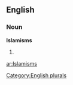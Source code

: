 ==English==

===Noun===
'''Islamisms'''

# {{plural of|[[Islamism]]}}

[[Category:English plurals]]

[[ar:Islamisms]]